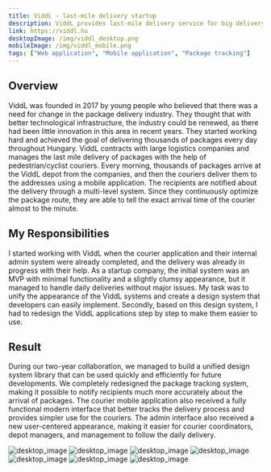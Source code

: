 ```yaml
---
title: ViddL - last-mile delivery startup
description: ViddL provides last-mile delivery service for big delivery companies. The startup has an admin UI for offices where they can manage the parcels and couriers and a mobile app for delivery.
link: https://viddl.hu
desktopImage: /img/viddl_desktop.png
mobileImage: /img/viddl_mobile.png
tags: ["Web application", "Mobile application", "Package tracking"]
---
```


## Overview

ViddL was founded in 2017 by young people who believed that there was a need for change in the package delivery industry. They thought that with better technological infrastructure, the industry could be renewed, as there had been little innovation in this area in recent years. They started working hard and achieved the goal of delivering thousands of packages every day throughout Hungary. ViddL contracts with large logistics companies and manages the last mile delivery of packages with the help of pedestrian/cyclist couriers. Every morning, thousands of packages arrive at the ViddL depot from the companies, and then the couriers deliver them to the addresses using a mobile application. The recipients are notified about the delivery through a multi-level system. Since they continuously optimize the package route, they are able to tell the exact arrival time of the courier almost to the minute.

## My Responsibilities

I started working with ViddL when the courier application and their internal admin system were already completed, and the delivery was already in progress with their help. As a startup company, the initial system was an MVP with minimal functionality and a slightly clumsy appearance, but it managed to handle daily deliveries without major issues. My task was to unify the appearance of the ViddL systems and create a design system that developers can easily implement. Secondly, based on this design system, I had to redesign the ViddL applications step by step to make them easier to use.

## Result

During our two-year collaboration, we managed to build a unified design system library that can be used quickly and efficiently for future developments. We completely redesigned the package tracking system, making it possible to notify recipients much more accurately about the arrival of packages. The courier mobile application also received a fully functional modern interface that better tracks the delivery process and provides simpler use for the couriers. The admin interface also received a new user-centered appearance, making it easier for courier coordinators, depot managers, and management to follow the daily delivery.

<Fade triggerOnce>
  <Image
    src="/img/viddl/viddl_1.png"
    alt="desktop_image"
    width={1200}
    height={600}
    className="md:mt-[76px] w-full max-w-3xl"
  />
</Fade>

<Fade triggerOnce>
  <Image
    src="/img/viddl/viddl_2.png"
    alt="desktop_image"
    width={1200}
    height={600}
    className="md:mt-[76px] w-full max-w-3xl"
  />
</Fade>

<Fade triggerOnce>
  <Image
    src="/img/viddl/viddl_3.png"
    alt="desktop_image"
    width={1200}
    height={600}
    className="md:mt-[76px] w-full max-w-3xl"
  />
</Fade>

<Fade triggerOnce>
  <Image
    src="/img/viddl/viddl_4.png"
    alt="desktop_image"
    width={1200}
    height={600}
    className="md:mt-[76px] w-full max-w-3xl"
  />
</Fade>

<Fade triggerOnce>
  <Image
    src="/img/viddl/viddl_5-1.png"
    alt="desktop_image"
    width={1200}
    height={600}
    className="md:mt-[76px] w-full max-w-3xl"
  />
</Fade>

<Fade triggerOnce>
  <Image
    src="/img/viddl/viddl_6.png"
    alt="desktop_image"
    width={1200}
    height={600}
    className="md:mt-[76px] w-full max-w-3xl"
  />
</Fade>

<Fade triggerOnce>
  <Image
    src="/img/viddl/viddl_7.png"
    alt="desktop_image"
    width={1200}
    height={600}
    className="md:mt-[76px] w-full max-w-3xl"
  />
</Fade>
